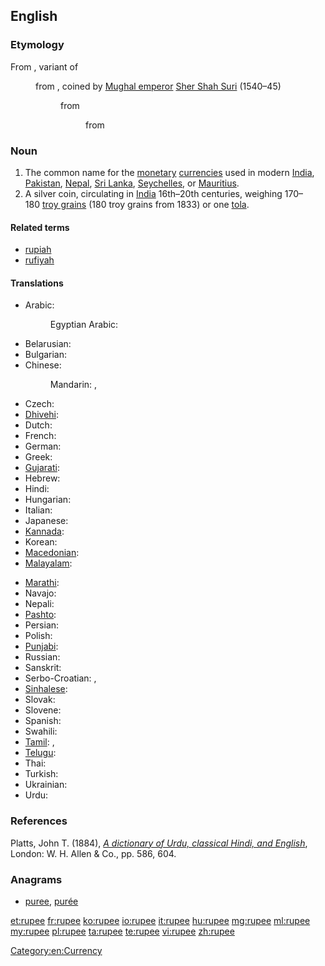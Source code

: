 ==English==
{{wikipedia}}

===Etymology===
From {{etyl|hi|en}} {{term|रुपीया|tr=rupīyā|lang=hi|sc=Deva}}, variant of {{term|रुपया|lang=hi|tr=rupayā|sc=Deva}}
: from {{etyl|ur|en}} {{term|رپيا|lang=ur|sc=ur-Arab|tr=rupayā}}, coined by [[w:Mughal Empire|Mughal emperor]] [[w:Sher Shah Suri|Sher Shah Suri]] (1540–45)
:: from {{etyl|sa|en}} {{term|रूप्यकं|lang=sa|sc=Deva|tr=rūpyakam||[[silver]] [[coin]]}}
::: from {{etyl|sa|en}} {{term|रूप्य|lang=sa|sc=Deva|tr=rūpya||[[wrought]] silver}}

===Noun===
{{en-noun}}

# The common name for the [[monetary]] [[currency|currencies]] used in modern [[India]], [[Pakistan]], [[Nepal]], [[Sri Lanka]], [[Seychelles]], or [[Mauritius]].
# A silver coin, circulating in [[India]] 16th–20th centuries, weighing 170–180&nbsp;[[troy grain]]s (180&nbsp;troy grains from 1833) or one [[tola]].

====Related terms====
* [[rupiah]]
* [[rufiyah]]

====Translations====
{{trans-top|monetary currency}}
* Arabic: {{t-|ar|روبية|f|tr=rubíyya|sc=Arab}}
*: Egyptian Arabic: {{tø|arz|روبيه|f|sc=Arab}}
* Belarusian: {{t-|be|рупія|f|tr=rúpija|sc=Cyrl}}
* Bulgarian: {{t-|bg|рупия|f|tr=rúpija|sc=Cyrl}}
* Chinese:
*: Mandarin: {{t|cmn|盧比|sc=Hani}},  {{t|cmn|卢比|tr=lúbǐ|sc=Hani}}
* Czech: {{t-|cs|rupie|f}}
* [[Dhivehi]]: {{t-|dv|ރުފިޔާ|tr=rufiyā|sc=Thaa}}
* Dutch: {{t-|nl|roepie|m}}
* French: {{t+|fr|roupie|f}}
* German: {{t+|de|Rupie|f}}
* Greek: {{t+|el|ρουπία|f|tr=roupía|sc=Grek}}
* [[Gujarati]]: {{t-|gu|રૂપિયો|tr=rupiyo|sc=Gujr}}
* Hebrew: {{t-|he|רופי}}
* Hindi: {{t-|hi|रुपया|m|tr=rupyā}}
* Hungarian: {{t+|hu|rúpia}}
* Italian: {{t+|it|rupia|f}}
* Japanese: {{t-|ja|ルピー|tr=rupī}}
* [[Kannada]]: {{t-|kn|ರೂಪಾಯಿ|tr=rūpāyi|sc=Knda}}
* Korean: {{t-|ko|루피|tr=rupi|sc=Hang}}
* [[Macedonian]]: {{t-|mk|рупија|f|tr=rúpija|sc=Cyrl}}
* [[Malayalam]]: {{t+|ml|രൂപ|tr=rūpa|sc=Mlym}}
{{trans-mid}}
* [[Marathi]]: {{t-|mr|रुपया|tr=rupayā|sc=Deva}}
* Navajo: {{tø|nv|róópii}}
* Nepali: {{t-|ne|रुपैया|tr=rupaiyā|sc=Deva}}
* [[Pashto]]: {{t-|ps|روپۍ|tr=rupëi|sc=ps-Arab}}
* Persian: {{t-|fa|روپیہ}}
* Polish: {{t+|pl|rupia|f}}
* [[Punjabi]]: {{t-|pa|ਰੁਪਈਆ|tr=rupiā|sc=Guru}}
* Russian: {{t+|ru|рупия|f|tr=rúpija}}
* Sanskrit: {{t-|sa|रूप्यकम्|tr=rupyakam}}
* Serbo-Croatian: {{t-|sh|рупија|sc=Cyrl}}, {{t-|sh|rupija|f|sc=Cyrl}}
* [[Sinhalese]]: {{t-|si|රුපියල|tr=rupiyal|sc=Sinh}}
* Slovak: {{t-|sk|rupia|f}}
* Slovene: {{t+|sl|rupija|f}}
* Spanish: {{t+|es|rupia|f}}
* Swahili: {{t|sw|rupia}}
* [[Tamil]]: {{t-|ta|உரூபாய்|tr=urūpāy}}, {{t+|ta|ரூபாய்|tr=rūpāy}}
* [[Telugu]]: {{t+|te|రూపాయలు|tr=rūpāyi}}
* Thai: {{t-|th|รูปี|tr=roo-bpee|sc=Thai}}
* Turkish: {{t+|tr|rupi}}
* Ukrainian: {{t-|uk|рупія|f|tr=rúpija}}
* Urdu: {{t-|ur|روپیہ|tr=rupyā}}
{{trans-bottom}}

===References===
Platts, John T. (1884), ''[http://dsal.uchicago.edu/cgi-bin/philologic/contextualize.pl?p.4.platts.1549194 A dictionary of Urdu, classical Hindi, and English]'', London: W. H. Allen & Co., pp. 586, 604.

===Anagrams===
* [[puree#English|puree]], [[purée#English|purée]]

[[Category:en:Currency]]

[[et:rupee]]
[[fr:rupee]]
[[ko:rupee]]
[[io:rupee]]
[[it:rupee]]
[[hu:rupee]]
[[mg:rupee]]
[[ml:rupee]]
[[my:rupee]]
[[pl:rupee]]
[[ta:rupee]]
[[te:rupee]]
[[vi:rupee]]
[[zh:rupee]]